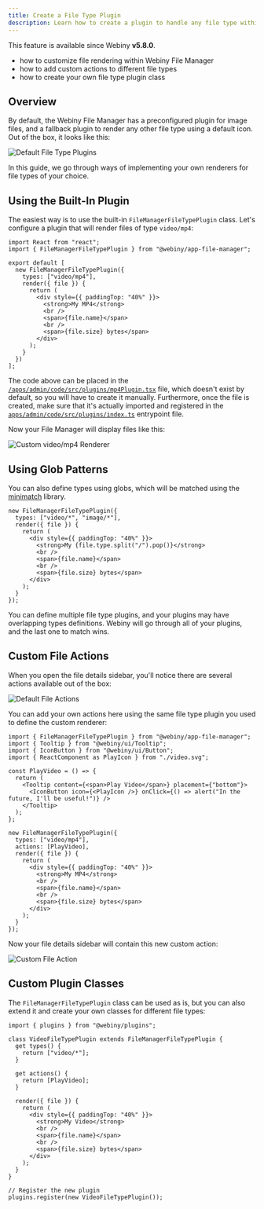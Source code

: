 ```yaml
---
title: Create a File Type Plugin
description: Learn how to create a plugin to handle any file type within Webiny File Manager.
---
```



<Alert type="info" title="Can I Use This?">

This feature is available since Webiny **v5.8.0**.

</Alert>

<Alert type="success" title="What you'll learn">

- how to customize file rendering within Webiny File Manager
- how to add custom actions to different file types
- how to create your own file type plugin class

</Alert>

## Overview

By default, the Webiny File Manager has a preconfigured plugin for image files, and a fallback plugin to render any other file type using a default icon. Out of the box, it looks like this:

![Default File Type Plugins](./assets/create-a-file-type-plugin/default-plugins.png)

In this guide, we go through ways of implementing your own renderers for file types of your choice.

## Using the Built-In Plugin

The easiest way is to use the built-in `FileManagerFileTypePlugin` class. Let's configure a plugin that will render files of type `video/mp4`:

```tsx Custom renderer for video/mp4 files
import React from "react";
import { FileManagerFileTypePlugin } from "@webiny/app-file-manager";

export default [
  new FileManagerFileTypePlugin({
    types: ["video/mp4"],
    render({ file }) {
      return (
        <div style={{ paddingTop: "40%" }}>
          <strong>My MP4</strong>
          <br />
          <span>{file.name}</span>
          <br />
          <span>{file.size} bytes</span>
        </div>
      );
    }
  })
];
```

<Alert type="info">

The code above can be placed in the [`/apps/admin/code/src/plugins/mp4Plugin.tsx`](https://github.com/webiny/webiny-examples/blob/master/extend-admin-area/apps/admin/code/src/plugins/mp4Plugin.tsx) file, which doesn't exist by default, so you will have to create it manually. Furthermore, once the file is created, make sure that it's actually imported and registered in the [`apps/admin/code/src/plugins/index.ts`](https://github.com/webiny/webiny-examples/blob/master/extend-admin-area/apps/admin/code/src/index.ts) entrypoint file.

</Alert>

Now your File Manager will display files like this:

![Custom video/mp4 Renderer](./assets/create-a-file-type-plugin/mp4-plugin.png)

## Using Glob Patterns

You can also define types using globs, which will be matched using the [minimatch](https://www.npmjs.com/package/minimatch) library.

```tsx Using globs to match file types
new FileManagerFileTypePlugin({
  types: ["video/*", "image/*"],
  render({ file }) {
    return (
      <div style={{ paddingTop: "40%" }}>
        <strong>My {file.type.split("/").pop()}</strong>
        <br />
        <span>{file.name}</span>
        <br />
        <span>{file.size} bytes</span>
      </div>
    );
  }
});
```

You can define multiple file type plugins, and your plugins may have overlapping types definitions. Webiny will go through all of your plugins, and the last one to match wins.

## Custom File Actions

When you open the file details sidebar, you'll notice there are several actions available out of the box:

![Default File Actions](./assets/create-a-file-type-plugin/file-actions.png)

You can add your own actions here using the same file type plugin you used to define the custom renderer:

```tsx Adding Custom Actions to Your File Type Plugin
import { FileManagerFileTypePlugin } from "@webiny/app-file-manager";
import { Tooltip } from "@webiny/ui/Tooltip";
import { IconButton } from "@webiny/ui/Button";
import { ReactComponent as PlayIcon } from "./video.svg";

const PlayVideo = () => {
  return (
    <Tooltip content={<span>Play Video</span>} placement={"bottom"}>
      <IconButton icon={<PlayIcon />} onClick={() => alert("In the future, I'll be useful!")} />
    </Tooltip>
  );
};

new FileManagerFileTypePlugin({
  types: ["video/mp4"],
  actions: [PlayVideo],
  render({ file }) {
    return (
      <div style={{ paddingTop: "40%" }}>
        <strong>My MP4</strong>
        <br />
        <span>{file.name}</span>
        <br />
        <span>{file.size} bytes</span>
      </div>
    );
  }
});
```

Now your file details sidebar will contain this new custom action:

![Custom File Action](./assets/create-a-file-type-plugin/custom-actions.png)

## Custom Plugin Classes

The `FileManagerFileTypePlugin` class can be used as is, but you can also extend it and create your own classes for different file types:

```tsx Creating a Custom File Type Plugin Class
import { plugins } from "@webiny/plugins";

class VideoFileTypePlugin extends FileManagerFileTypePlugin {
  get types() {
    return ["video/*"];
  }

  get actions() {
    return [PlayVideo];
  }

  render({ file }) {
    return (
      <div style={{ paddingTop: "40%" }}>
        <strong>My Video</strong>
        <br />
        <span>{file.name}</span>
        <br />
        <span>{file.size} bytes</span>
      </div>
    );
  }
}

// Register the new plugin
plugins.register(new VideoFileTypePlugin());
```

